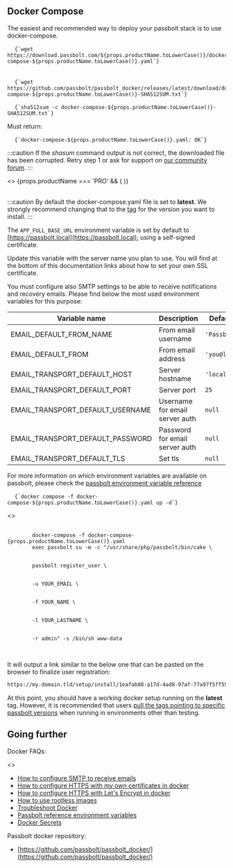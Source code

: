 
## Docker Compose

The easiest and recommended way to deploy your passbolt stack is to use docker-compose.

<Incrementor
  title="Download our docker-compose.yml example file"
  resetCounter={true}
/>

<pre className="prism-code language-bash">
  <code>{`wget https://download.passbolt.com/${props.productName.toLowerCase()}/docker/docker-compose-${props.productName.toLowerCase()}.yaml`}</code>
  <br />
  <code>{`wget https://github.com/passbolt/passbolt_docker/releases/latest/download/docker-compose-${props.productName.toLowerCase()}-SHA512SUM.txt`}</code>
</pre>

<Incrementor title="Ensure the file has not been corrupted by verifying its shasum" />

<pre className="prism-code language-bash">
  <code>{`sha512sum -c docker-compose-${props.productName.toLowerCase()}-SHA512SUM.txt`}</code>
</pre>

Must return:

<pre className="prism-code language-bash">
  <code>{`docker-compose-${props.productName.toLowerCase()}.yaml: OK`}</code>
</pre>

:::caution
If the <i>shasum</i> command output is not correct, the downloaded file has been corrupted. Retry step 1 or ask for support on <a href='https://community.passbolt.com'>our community forum</a>.
:::

<div>
  <>
    {props.productName === 'PRO' && (
      <Incrementor title="Create a subscription_key.txt file containing your subscription key." />
    )}
  </>
</div>

<br />

<Incrementor
  productName={props.productName}
  title="Configure environment variables in the docker-compose yaml file to customize your instance."
/>

:::caution
By default the docker-compose.yaml file is set to **latest**. We strongly recommend changing that to the [tag](https://hub.docker.com/r/passbolt/passbolt/tags) for the version you want to install.
:::

The `APP_FULL_BASE_URL` environment variable is set by default to [https://passbolt.local](https://passbolt.local), using a self-signed certificate.

Update this variable with the server name you plan to use. You will find at the bottom of this documentation links about how to set your own SSL certificate.

You must configure also SMTP settings to be able to receive notifications and recovery emails. Please find below
the most used environment variables for this purpose:

| Variable name                    | Description                    | Default value     |
| -------------------------------- | ------------------------------ | ----------------- |
| EMAIL_DEFAULT_FROM_NAME          | From email username            | `'Passbolt'`      |
| EMAIL_DEFAULT_FROM               | From email address             | `'you@localhost'` |
| EMAIL_TRANSPORT_DEFAULT_HOST     | Server hostname                | `'localhost'`     |
| EMAIL_TRANSPORT_DEFAULT_PORT     | Server port                    | `25`              |
| EMAIL_TRANSPORT_DEFAULT_USERNAME | Username for email server auth | `null`            |
| EMAIL_TRANSPORT_DEFAULT_PASSWORD | Password for email server auth | `null`            |
| EMAIL_TRANSPORT_DEFAULT_TLS      | Set tls                        | `null`            |

For more information on which environment variables are available on passbolt, please check the [passbolt environment variable reference](https://help.passbolt.com/configure/environment/reference.html)

<Incrementor title="Start your containers" />

<pre className="prism-code language-bash">
  <code>{`docker compose -f docker-compose-${props.productName.toLowerCase()}.yaml up -d`}</code>
</pre>

<Incrementor title="Create first admin user" />

<div>
  <>
    <pre className="prism-code language-bash">
      <code>
        docker-compose -f docker-compose-{props.productName.toLowerCase()}.yaml
        exec passbolt su -m -c "/usr/share/php/passbolt/bin/cake \
        <br />
        passbolt register_user \
        <br />
        -u YOUR_EMAIL \
        <br />
        -f YOUR_NAME \
        <br />
        -l YOUR_LASTNAME \
        <br />
        -r admin" -s /bin/sh www-data
      </code>
    </pre>
  </>
</div>

It will output a link similar to the below one that can be pasted on the browser to finalize user registration:

```bash
https://my.domain.tld/setup/install/1eafab88-a17d-4ad8-97af-77a97f5ff552/f097be64-3703-41e2-8ea2-d59cbe1c15bc
```

At this point, you should have a working docker setup running on the **latest** tag. However, it is recommended that users [pull the tags pointing to specific passbolt versions](https://hub.docker.com/r/passbolt/passbolt/tags) when running in environments other than testing.

## Going further

Docker FAQs:

<div>
  <>
    <ul>
      <li>
        <a href={`https://help.passbolt.com/configure/email/setup`}> How to configure SMTP to receive emails </a>
      </li>
      <li>
        <a
          href={`https://help.passbolt.com/configure/https/${props.productName}/docker/manual.html`}> How to configure HTTPS with my own certificates in docker </a>
      </li>
      <li>
        <a href={`https://help.passbolt.com/configure/https/${props.productName}/docker/auto.html`}> How to configure HTTPS with Let's Encrypt in docker </a>
      </li>
      <li>
        <a href={`https://help.passbolt.com/faq/hosting/how-to-use-rootless-images`}> How to use rootless images</a>
      </li>
      <li>
        <a href={`https://help.passbolt.com/faq/hosting/troubleshoot-docker`}>Troubleshoot Docker</a>
      </li>
      <li>
        <a
          href={`https://help.passbolt.com/configure/environment/reference.html`}>Passbolt reference environment variables</a>
      </li>
      <li>
        <a href={`https://help.passbolt.com/faq/hosting/docker-secrets`}> Docker Secrets</a>
      </li>
    </ul>
  </>
</div>

Passbolt docker repository:

- [https://github.com/passbolt/passbolt_docker/](https://github.com/passbolt/passbolt_docker/)
